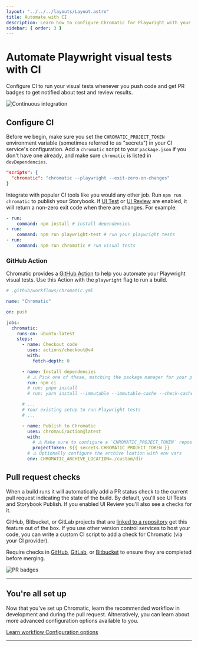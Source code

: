 ```yaml
---
layout: "../../../layouts/Layout.astro"
title: Automate with CI
description: Learn how to configure Chromatic for Playwright with your continuous integration service
sidebar: { order: 3 }
---
```



# Automate Playwright visual tests with CI

Configure CI to run your visual tests whenever you push code and get PR badges to get notified about test and review results.

![Continuous integration](../../../images/workflow-ci.png)

## Configure CI

Before we begin, make sure you set the `CHROMATIC_PROJECT_TOKEN` environment variable (sometimes referred to as "secrets") in your CI service's configuration. Add a `chromatic` script to your `package.json` if you don't have one already, and make sure `chromatic` is listed in `devDependencies`.

```json
"scripts": {
  "chromatic": "chromatic --playwright --exit-zero-on-changes"
}
```

Integrate with popular CI tools like you would any other job. Run `npm run chromatic` to publish your Storybook. If [UI Test](test) or [UI Review](review) are enabled, it will return a non-zero exit code when there are changes. For example:

```yml
- run:
    command: npm install # install dependencies
- run:
    command: npm run playwright-test # run your playwright tests
- run:
    command: npm run chromatic # run visual tests
```

### GitHub Action

Chromatic provides a [GitHub Action](https://github.com/marketplace/actions/publish-to-chromatic) to help you automate your Playwright visual tests. Use this Action with the `playwright` flag to run a build.

```yaml
# .github/workflows/chromatic.yml

name: "Chromatic"

on: push

jobs:
  chromatic:
    runs-on: ubuntu-latest
    steps:
      - name: Checkout code
        uses: actions/checkout@v4
        with:
          fetch-depth: 0

      - name: Install dependencies
        # ⚠️ Pick one of these, matching the package manager for your project
        run: npm ci
        # run: pnpm install
        # run: yarn install --immutable --immutable-cache --check-cache

      # ...
      # Your existing setup to run Playwright tests
      # ...

      - name: Publish to Chromatic
        uses: chromaui/action@latest
        with:
          # ⚠️ Make sure to configure a `CHROMATIC_PROJECT_TOKEN` repository secret
          projectToken: ${{ secrets.CHROMATIC_PROJECT_TOKEN }}
        # ⚠️ Optionally configure the archive loation with env vars
        env: CHROMATIC_ARCHIVE_LOCATION=./custom/dir
```

## Pull request checks

When a build runs it will automatically add a PR status check to the current pull request indicating the state of the build. By default, you'll see UI Tests and Storybook Publish. If you enabled UI Review you'll also see a checks for it.

GitHub, Bitbucket, or GitLab projects that are [linked to a repository](/docs/access) get this feature out of the box. If you use other version control services to host your code, you can write a custom CI script to add a check for Chromatic (via your CI provider).

Require checks in [GitHub](https://help.github.com/en/github/administering-a-repository/enabling-required-status-checks), [GitLab](https://docs.gitlab.com/ee/api/commits.html#post-the-build-status-to-a-commit), or [Bitbucket](https://confluence.atlassian.com/bitbucket/suggest-or-require-checks-before-a-merge-856691474.html) to ensure they are completed before merging.

![PR badges](../../../images/prbadges.png)

---

## You're all set up

Now that you've set up Chromatic, learn the recommended workflow in development and during the pull request. Altneratively, you can learn about more advanced configuration options available to you.

<a class="btn primary round" href="/docs/in-development">
  Learn workflow
</a>

<a class="btn outline round" href="configure">
  Configuration options
</a>

---

<TroubleshootingCI />

